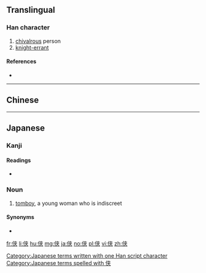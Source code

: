 {{also|俠}}
==Translingual==

===Han character===
{{Han char|rn=9|rad=人|as=06|sn=8|four=|canj=OKT|ids=⿰亻夹}}

# [[chivalrous]] person
# [[knight-errant]]

====References====
* {{Han ref|kx=0102.291|dkj=00625|dj=0218.080|hdz=10147.010|uh=4FA0|ud=20384}}

----

==Chinese==
{{zh-see|俠}}

----

==Japanese==

===Kanji===
{{ja-kanji|grade=|rs=人06}}

====Readings====
* {{ja-readings|on=[[きょう]] (kyō)|kun=[[おとこだて]] (otokodate), [[きゃん]] (kyan)}}

===Noun===
{{ja-noun|k|hira=きゃん|rom=kyan}} 

# [[tomboy]], a young woman who is indiscreet

====Synonyms====
* {{l|ja|お侠}}

[[Category:Japanese terms written with one Han script character]]
[[Category:Japanese terms spelled with 侠]]

[[fr:侠]]
[[li:侠]]
[[hu:侠]]
[[mg:侠]]
[[ja:侠]]
[[no:侠]]
[[pl:侠]]
[[vi:侠]]
[[zh:侠]]